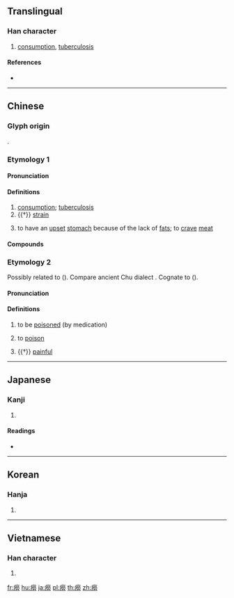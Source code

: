 {{character info/new}}
{{also|痨}}
==Translingual==

===Han character===
{{Han char|rn=104|rad=疒|as=12|sn=17|four=00127|canj=KFFS|ids=⿸疒勞}}

# [[consumption]], [[tuberculosis]]

====References====
* {{Han ref|kx=0780.320|dkj=22512|dj=1190.110|hdz=42698.100|uh=7646|ud=30278|bh=C0F7|bd=49399}}

----

==Chinese==

===Glyph origin===
{{Han etym}}
{{Han compound|疒|勞|c1=s|c2=p|t1=sickness|ls=psc}}.

===Etymology 1===
{{zh-forms|s=痨|alt=勞-Sichuan sense,撈-Sichuan sense}}
{{rfe|zh|from 勞?}}

====Pronunciation====
{{zh-pron
|m=láo
|m-s=nao2
|c=lou4
|mn=lô
|oc=2
|cat=n,m:v
}}

====Definitions====
{{zh-hanzi}}

# [[consumption]]; [[tuberculosis]]
# {{†}} {{lb|zh|pathology}} [[strain]]
# {{lb|zh|Sichuan}} to have an [[upset]] [[stomach]] because of the lack of [[fat]]s; to [[crave]] [[meat]]

====Compounds====
{{zh-der|瘡癆|癆病|癆病腔子|癆病鬼|癆瘵|癆蟲|童子癆|美人癆|肺癆|話癆|防癆|饞癆|骨蒸癆|骨癆}}

===Etymology 2===
{{zh-forms|s=痨|alt=澇-Sichuan}}
Possibly related to {{och-l|療|to cure}} ({{zh-ref|Schuessler, 2007}}). Compare ancient Chu dialect {{och-l|瘌|to be poisoned by medication}}. Cognate to {{cog|lus|ru||bark, roots, leaves or fruit which can be used to poison fish}} ({{zh-ref|Starostin}}).
{{attention|zh|more cognates?}}

====Pronunciation====
{{zh-pron
|m=lào
|m-s=nao4
|x=lau5
|mc=y
|oc=1+3
|cat=v,a
}}

====Definitions====
{{zh-hanzi}}

# {{lb|zh|ancient Northern Yan|&|Chaoxian}} to be [[poison]]ed (by medication)
# {{lb|zh|Sichuan|Xiang|transitive}} to [[poison]]
# {{†}} [[painful]]

----

==Japanese==

===Kanji===
{{ja-kanji|grade=|rs=疒12}}

# {{defn|lang=ja|sort=疒12}}

====Readings====
* {{ja-readings|on=[[ろう]] (rō)|kun=[[いたむ]] (itamu)}}

----

==Korean==

===Hanja===
{{ko-hanja|hangeul=[[로]]>[[노]]|eumhun=|rv=ro>no|mr=ro>no|y=lo>no}}

# {{defn|lang=ko|sort=疒12}}

----

==Vietnamese==

===Han character===
{{vi-hantu|còm|rs=疒12}}

# {{defn|lang=vi|sort=疒12}}

[[fr:癆]]
[[hu:癆]]
[[ja:癆]]
[[pl:癆]]
[[th:癆]]
[[zh:癆]]